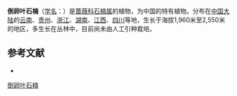 {{Speciesbox
| name = 倒卵叶石楠
| status = 
| status_system = 
| image =
| genus = Photinia
| species = lasiogyna
| authority = (Franch.) Schneid.
}}

'''倒卵叶石楠'''（[[学名|学名]]：{{lang|la|''Photinia lasiogyna''}}）是[[蔷薇科|蔷薇科]][[石楠属|石楠属]]的植物，为中国的特有植物。分布在[[中国大陆|中国大陆]]的[[云南|云南]]、[[贵州|贵州]]、[[浙江|浙江]]、[[湖南|湖南]]、[[江西|江西]]、[[四川|四川]]等地，生长于海拔1,960米至2,550米的地区，多生长在丛林中，目前尚未由人工引种栽培。

== 参考文献 ==
<div class="references-small">
* {{cite web| url =http://www.bioinfo.cn/db05/KmzwSpecies.php?action=view&id=19140| title =倒卵叶石楠| work =《中国高等植物数据库全库》| publisher =中国科学院微生物研究所| author =昆明植物研究所| accessdate =2009-02-25| deadurl =yes| archiveurl =https://web.archive.org/web/20160305033617/http://www.bioinfo.cn/db05/KmzwSpecies.php?action=view&id=19140| archivedate =2016-03-05}}
</div>
{{Taxonbar|from=Q1023670}}

[[Category:石楠属|倒卵叶石楠]]


{{植物小作品}}